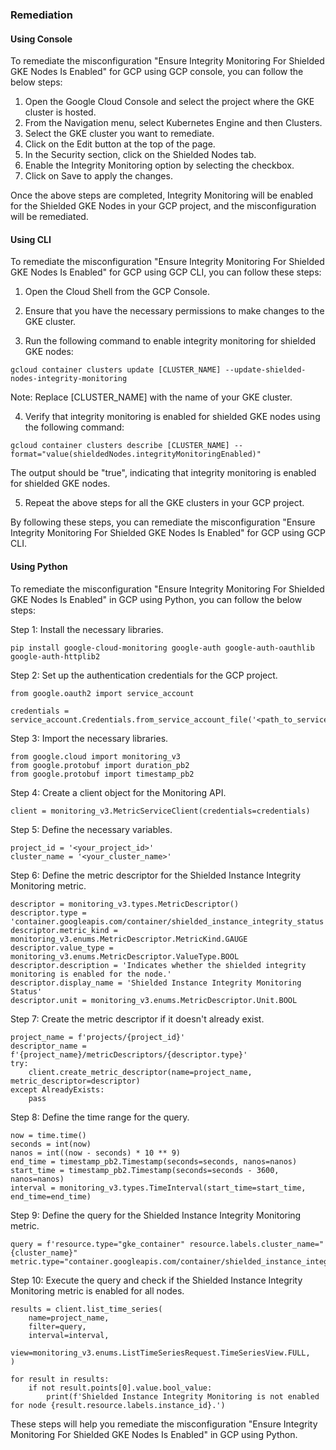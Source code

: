 ### Remediation

#### Using Console

To remediate the misconfiguration "Ensure Integrity Monitoring For Shielded GKE Nodes Is Enabled" for GCP using GCP console, you can follow the below steps:

1. Open the Google Cloud Console and select the project where the GKE cluster is hosted.
2. From the Navigation menu, select Kubernetes Engine and then Clusters.
3. Select the GKE cluster you want to remediate.
4. Click on the Edit button at the top of the page.
5. In the Security section, click on the Shielded Nodes tab.
6. Enable the Integrity Monitoring option by selecting the checkbox.
7. Click on Save to apply the changes.

Once the above steps are completed, Integrity Monitoring will be enabled for the Shielded GKE Nodes in your GCP project, and the misconfiguration will be remediated.

#### Using CLI

To remediate the misconfiguration "Ensure Integrity Monitoring For Shielded GKE Nodes Is Enabled" for GCP using GCP CLI, you can follow these steps:

1. Open the Cloud Shell from the GCP Console.

2. Ensure that you have the necessary permissions to make changes to the GKE cluster.

3. Run the following command to enable integrity monitoring for shielded GKE nodes:

```
gcloud container clusters update [CLUSTER_NAME] --update-shielded-nodes-integrity-monitoring
```

Note: Replace [CLUSTER_NAME] with the name of your GKE cluster.

4. Verify that integrity monitoring is enabled for shielded GKE nodes using the following command:

```
gcloud container clusters describe [CLUSTER_NAME] --format="value(shieldedNodes.integrityMonitoringEnabled)"
```

The output should be "true", indicating that integrity monitoring is enabled for shielded GKE nodes.

5. Repeat the above steps for all the GKE clusters in your GCP project.

By following these steps, you can remediate the misconfiguration "Ensure Integrity Monitoring For Shielded GKE Nodes Is Enabled" for GCP using GCP CLI.

#### Using Python

To remediate the misconfiguration "Ensure Integrity Monitoring For Shielded GKE Nodes Is Enabled" in GCP using Python, you can follow the below steps:

Step 1: Install the necessary libraries.

```
pip install google-cloud-monitoring google-auth google-auth-oauthlib google-auth-httplib2
```

Step 2: Set up the authentication credentials for the GCP project.

```
from google.oauth2 import service_account

credentials = service_account.Credentials.from_service_account_file('<path_to_service_account_file>')
```

Step 3: Import the necessary libraries.

```
from google.cloud import monitoring_v3
from google.protobuf import duration_pb2
from google.protobuf import timestamp_pb2
```

Step 4: Create a client object for the Monitoring API.

```
client = monitoring_v3.MetricServiceClient(credentials=credentials)
```

Step 5: Define the necessary variables.

```
project_id = '<your_project_id>'
cluster_name = '<your_cluster_name>'
```

Step 6: Define the metric descriptor for the Shielded Instance Integrity Monitoring metric.

```
descriptor = monitoring_v3.types.MetricDescriptor()
descriptor.type = 'container.googleapis.com/container/shielded_instance_integrity_status'
descriptor.metric_kind = monitoring_v3.enums.MetricDescriptor.MetricKind.GAUGE
descriptor.value_type = monitoring_v3.enums.MetricDescriptor.ValueType.BOOL
descriptor.description = 'Indicates whether the shielded integrity monitoring is enabled for the node.'
descriptor.display_name = 'Shielded Instance Integrity Monitoring Status'
descriptor.unit = monitoring_v3.enums.MetricDescriptor.Unit.BOOL
```

Step 7: Create the metric descriptor if it doesn't already exist.

```
project_name = f'projects/{project_id}'
descriptor_name = f'{project_name}/metricDescriptors/{descriptor.type}'
try:
    client.create_metric_descriptor(name=project_name, metric_descriptor=descriptor)
except AlreadyExists:
    pass
```

Step 8: Define the time range for the query.

```
now = time.time()
seconds = int(now)
nanos = int((now - seconds) * 10 ** 9)
end_time = timestamp_pb2.Timestamp(seconds=seconds, nanos=nanos)
start_time = timestamp_pb2.Timestamp(seconds=seconds - 3600, nanos=nanos)
interval = monitoring_v3.types.TimeInterval(start_time=start_time, end_time=end_time)
```

Step 9: Define the query for the Shielded Instance Integrity Monitoring metric.

```
query = f'resource.type="gke_container" resource.labels.cluster_name="{cluster_name}" metric.type="container.googleapis.com/container/shielded_instance_integrity_status"'
```

Step 10: Execute the query and check if the Shielded Instance Integrity Monitoring metric is enabled for all nodes.

```
results = client.list_time_series(
    name=project_name,
    filter=query,
    interval=interval,
    view=monitoring_v3.enums.ListTimeSeriesRequest.TimeSeriesView.FULL,
)

for result in results:
    if not result.points[0].value.bool_value:
        print(f'Shielded Instance Integrity Monitoring is not enabled for node {result.resource.labels.instance_id}.')
```

These steps will help you remediate the misconfiguration "Ensure Integrity Monitoring For Shielded GKE Nodes Is Enabled" in GCP using Python.

